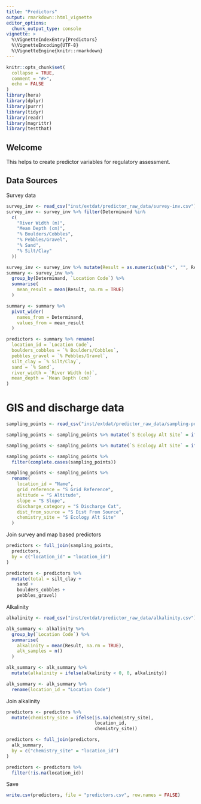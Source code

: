 ```yaml
---
title: "Predictors"
output: rmarkdown::html_vignette
editor_options: 
  chunk_output_type: console
vignette: >
  %\VignetteIndexEntry{Predictors}
  %\VignetteEncoding{UTF-8}  
  %\VignetteEngine{knitr::rmarkdown}
---
```


```r
knitr::opts_chunk$set(
  collapse = TRUE,
  comment = "#>",
  echo = FALSE
)
library(hera)
library(dplyr)
library(purrr)
library(tidyr)
library(readr)
library(magrittr)
library(testthat)
```

## Welcome

This helps to create predictor variables for regulatory assessment.

## Data Sources

Survey data

```r
survey_inv <- read_csv("inst/extdat/predictor_raw_data/survey-inv.csv")
survey_inv <- survey_inv %>% filter(Determinand %in%
  c(
    "River Width (m)",
    "Mean Depth (cm)",
    "% Boulders/Cobbles",
    "% Pebbles/Gravel",
    "% Sand",
    "% Silt/Clay"
  ))

survey_inv <- survey_inv %>% mutate(Result = as.numeric(sub("<", "", Result)))
summary <- survey_inv %>%
  group_by(Determinand, `Location Code`) %>%
  summarise(
    mean_result = mean(Result, na.rm = TRUE)
  )

summary <- summary %>%
  pivot_wider(
    names_from = Determinand,
    values_from = mean_result
  )

predictors <- summary %>% rename(
  location_id = `Location Code`,
  boulders_cobbles = `% Boulders/Cobbles`,
  pebbles_gravel = `% Pebbles/Gravel`,
  silt_clay = `% Silt/Clay`,
  sand = `% Sand`,
  river_width = `River Width (m)`,
  mean_depth = `Mean Depth (cm)`
)
```

# GIS and discharge data

```r
sampling_points <- read_csv("inst/extdat/predictor_raw_data/sampling-points.csv")

sampling_points <- sampling_points %>% mutate(`S Ecology Alt Site` = ifelse(is.na(`S Ecology Alt Site`), Name, `S Ecology Alt Site`))

sampling_points <- sampling_points %>% mutate(`S Ecology Alt Site` = ifelse(`S Ecology Alt Site` == 0, Name, `S Ecology Alt Site`))

sampling_points <- sampling_points %>%
  filter(complete.cases(sampling_points))

sampling_points <- sampling_points %>%
  rename(
    location_id = "Name",
    grid_reference = "S Grid Reference",
    altitude = "S Altitude",
    slope = "S Slope",
    discharge_category = "S Discharge Cat",
    dist_from_source = "S Dist From Source",
    chemistry_site = "S Ecology Alt Site"
  )
```

Join survey and map based predictors

```r
predictors <- full_join(sampling_points,
  predictors,
  by = c("location_id" = "location_id")
)

predictors <- predictors %>%
  mutate(total = silt_clay +
    sand +
    boulders_cobbles +
    pebbles_gravel)
```

Alkalinity

```r
alkalinity <- read_csv("inst/extdat/predictor_raw_data/alkalinity.csv")

alk_summary <- alkalinity %>%
  group_by(`Location Code`) %>%
  summarise(
    alkalinity = mean(Result, na.rm = TRUE),
    alk_samples = n()
  )

alk_summary <- alk_summary %>%
  mutate(alkalinity = ifelse(alkalinity < 0, 0, alkalinity))

alk_summary <- alk_summary %>%
  rename(location_id = "Location Code")
```

Join alkalinity

```r
predictors <- predictors %>%
  mutate(chemistry_site = ifelse(is.na(chemistry_site),
                                 location_id,
                                 chemistry_site))

predictors <- full_join(predictors,
  alk_summary,
  by = c("chemistry_site" = "location_id")
)

predictors <- predictors %>%
  filter(!is.na(location_id))

```

Save

```r
write.csv(predictors, file = "predictors.csv", row.names = FALSE)
```

